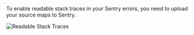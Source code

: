 To enable readable stack traces in your Sentry errors, you need to upload your source maps to Sentry.

![Readable Stack Traces](/readable-stacktraces.png)
